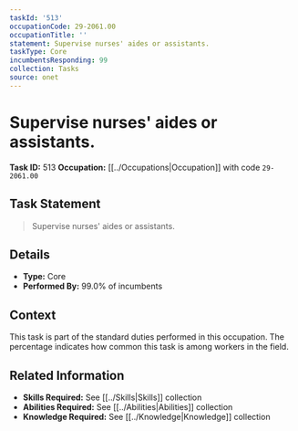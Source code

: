 ```yaml
---
taskId: '513'
occupationCode: 29-2061.00
occupationTitle: ''
statement: Supervise nurses' aides or assistants.
taskType: Core
incumbentsResponding: 99
collection: Tasks
source: onet
---
```

# Supervise nurses' aides or assistants.

**Task ID:** 513
**Occupation:** [[../Occupations|Occupation]] with code `29-2061.00`

## Task Statement

> Supervise nurses' aides or assistants.

## Details

- **Type:** Core
- **Performed By:** 99.0% of incumbents

## Context

This task is part of the standard duties performed in this occupation. The percentage indicates how common this task is among workers in the field.

## Related Information

- **Skills Required:** See [[../Skills|Skills]] collection
- **Abilities Required:** See [[../Abilities|Abilities]] collection
- **Knowledge Required:** See [[../Knowledge|Knowledge]] collection
